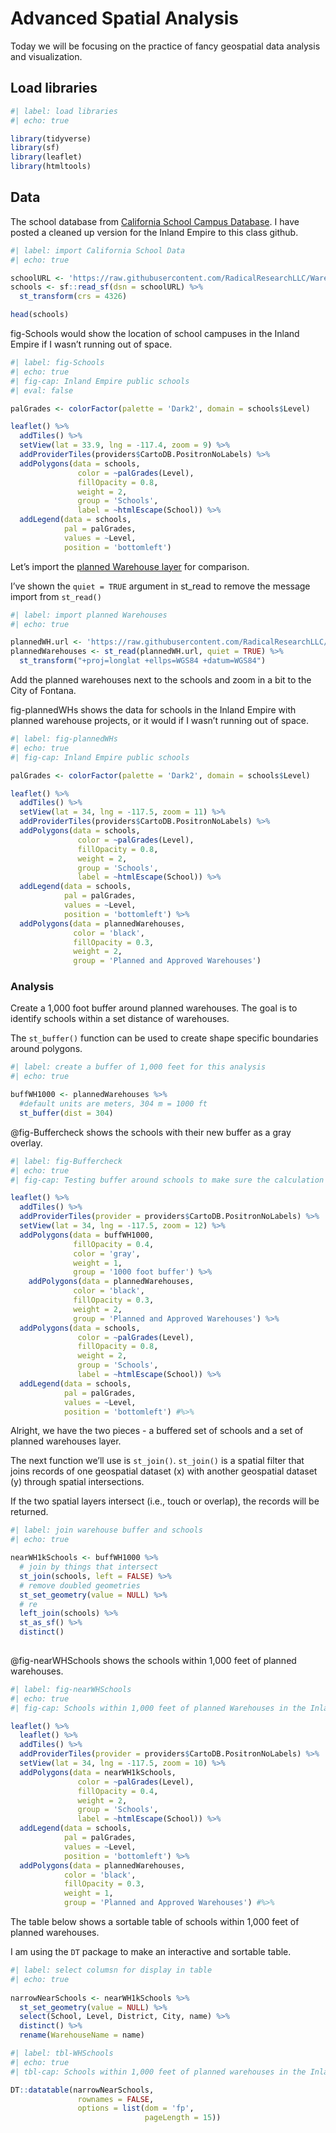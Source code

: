 # Advanced Spatial Analysis {#sec-Schools_near_warehouses}

::: {.callout-note appearance="simple"}
Today we will be focusing on the practice of fancy geospatial data analysis and visualization.
:::

## Load libraries 

```r
#| label: load libraries
#| echo: true

library(tidyverse)
library(sf)
library(leaflet)
library(htmltools)

```

## Data

The school database from [California School Campus Database](https://www.californiaschoolcampusdatabase.org/). I have posted a cleaned up version for the Inland Empire to this class github.    

```r
#| label: import California School Data
#| echo: true

schoolURL <- 'https://raw.githubusercontent.com/RadicalResearchLLC/WarehouseAssemblyBill/main/IEschools.geojson'
schools <- sf::read_sf(dsn = schoolURL) %>% 
  st_transform(crs = 4326)

head(schools)

```

fig-Schools would show the location of school campuses in the Inland Empire if I wasn't running out of space.

```r
#| label: fig-Schools
#| echo: true
#| fig-cap: Inland Empire public schools
#| eval: false

palGrades <- colorFactor(palette = 'Dark2', domain = schools$Level)

leaflet() %>% 
  addTiles() %>% 
  setView(lat = 33.9, lng = -117.4, zoom = 9) %>% 
  addProviderTiles(providers$CartoDB.PositronNoLabels) %>% 
  addPolygons(data = schools,
               color = ~palGrades(Level),
               fillOpacity = 0.8,
               weight = 2,
               group = 'Schools',
               label = ~htmlEscape(School)) %>% 
  addLegend(data = schools,
            pal = palGrades,
            values = ~Level,
            position = 'bottomleft')

```

Let's import the [planned Warehouse layer](https://mikem-radicalresearch.quarto.pub/environmental-data-visualization/aviation.html#update---planned-warehouses-map) for comparison. 

I've shown the `quiet = TRUE` argument in st_read to remove the message import from `st_read()`

```r
#| label: import planned Warehouses
#| echo: true

plannedWH.url <- 'https://raw.githubusercontent.com/RadicalResearchLLC/PlannedWarehouses/main/plannedWarehouses.geojson'
plannedWarehouses <- st_read(plannedWH.url, quiet = TRUE) %>% 
  st_transform("+proj=longlat +ellps=WGS84 +datum=WGS84")
```

Add the planned warehouses next to the schools and zoom in a bit to the City of Fontana.

fig-plannedWHs shows the data for schools in the Inland Empire with planned warehouse projects,
or it would if I wasn't running out of space.

```r
#| label: fig-plannedWHs
#| echo: true
#| fig-cap: Inland Empire public schools

palGrades <- colorFactor(palette = 'Dark2', domain = schools$Level)

leaflet() %>% 
  addTiles() %>% 
  setView(lat = 34, lng = -117.5, zoom = 11) %>% 
  addProviderTiles(providers$CartoDB.PositronNoLabels) %>% 
  addPolygons(data = schools,
               color = ~palGrades(Level),
               fillOpacity = 0.8,
               weight = 2,
               group = 'Schools',
               label = ~htmlEscape(School)) %>% 
  addLegend(data = schools,
            pal = palGrades,
            values = ~Level,
            position = 'bottomleft') %>% 
  addPolygons(data = plannedWarehouses,
              color = 'black',
              fillOpacity = 0.3,
              weight = 2,
              group = 'Planned and Approved Warehouses')

```

### Analysis

Create a 1,000 foot buffer around planned warehouses.  The goal is to identify schools within a set distance of warehouses.

The `st_buffer()` function can be used to create shape specific boundaries around polygons.

```r
#| label: create a buffer of 1,000 feet for this analysis
#| echo: true

buffWH1000 <- plannedWarehouses %>% 
  #default units are meters, 304 m = 1000 ft
  st_buffer(dist = 304)

```

@fig-Buffercheck shows the schools with their new buffer as a gray overlay.

```r
#| label: fig-Buffercheck
#| echo: true
#| fig-cap: Testing buffer around schools to make sure the calculation and distance looks right

leaflet() %>% 
  addTiles() %>% 
  addProviderTiles(provider = providers$CartoDB.PositronNoLabels) %>% 
  setView(lat = 34, lng = -117.5, zoom = 12) %>% 
  addPolygons(data = buffWH1000,
              fillOpacity = 0.4,
              color = 'gray',
              weight = 1,
              group = '1000 foot buffer') %>% 
    addPolygons(data = plannedWarehouses,
              color = 'black',
              fillOpacity = 0.3,
              weight = 2,
              group = 'Planned and Approved Warehouses') %>% 
  addPolygons(data = schools,
               color = ~palGrades(Level),
               fillOpacity = 0.8,
               weight = 2,
               group = 'Schools',
               label = ~htmlEscape(School)) %>% 
  addLegend(data = schools,
            pal = palGrades,
            values = ~Level,
            position = 'bottomleft') #%>% 
```

Alright, we have the two pieces - a buffered set of schools and a set of planned warehouses layer.  

The next function we'll use is `st_join()`. `st_join()` is a spatial filter that joins records of one geospatial dataset (x) with another geospatial dataset (y) through spatial intersections.

If the two spatial layers intersect (i.e., touch or overlap), the records will be returned.


```r
#| label: join warehouse buffer and schools
#| echo: true

nearWH1kSchools <- buffWH1000 %>% 
  # join by things that intersect
  st_join(schools, left = FALSE) %>% 
  # remove doubled geometries
  st_set_geometry(value = NULL) %>% 
  # re
  left_join(schools) %>% 
  st_as_sf() %>% 
  distinct()
  
```

@fig-nearWHSchools shows the schools within 1,000 feet of planned warehouses.

```r
#| label: fig-nearWHSchools
#| echo: true
#| fig-cap: Schools within 1,000 feet of planned Warehouses in the Inland Empire

leaflet() %>% 
  leaflet() %>% 
  addTiles() %>% 
  addProviderTiles(provider = providers$CartoDB.PositronNoLabels) %>% 
  setView(lat = 34, lng = -117.5, zoom = 10) %>% 
  addPolygons(data = nearWH1kSchools,
               color = ~palGrades(Level),
               fillOpacity = 0.4,
               weight = 2,
               group = 'Schools',
               label = ~htmlEscape(School)) %>% 
  addLegend(data = schools,
            pal = palGrades,
            values = ~Level,
            position = 'bottomleft') %>% 
  addPolygons(data = plannedWarehouses,
            color = 'black',
            fillOpacity = 0.3,
            weight = 1,
            group = 'Planned and Approved Warehouses') #%>% 


```

The table below shows a sortable table of schools within 1,000 feet of planned warehouses.

I am using the `DT` package to make an interactive and sortable table.  

```r
#| label: select columsn for display in table
#| echo: true
 
narrowNearSchools <- nearWH1kSchools %>% 
  st_set_geometry(value = NULL) %>% 
  select(School, Level, District, City, name) %>% 
  distinct() %>% 
  rename(WarehouseName = name)

```

```r
#| label: tbl-WHSchools
#| echo: true
#| tbl-cap: Schools within 1,000 feet of planned warehouses in the Inland Empire

DT::datatable(narrowNearSchools,
               rownames = FALSE,
               options = list(dom = 'fp',
                              pageLength = 15))
```

